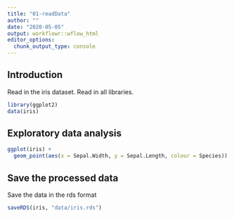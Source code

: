 ```yaml
---
title: "01-readData"
author: ""
date: "2020-05-05"
output: workflowr::wflow_html
editor_options:
  chunk_output_type: console
---
```


## Introduction

Read in the iris dataset.
Read in all libraries.

```r
library(ggplot2)
data(iris)
```


## Exploratory data analysis

```r

ggplot(iris) +
  geom_point(aes(x = Sepal.Width, y = Sepal.Length, colour = Species))

```


## Save the processed data

Save the data in the rds format

```r
saveRDS(iris, "data/iris.rds")
```












